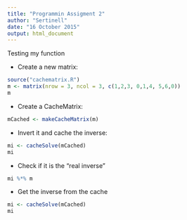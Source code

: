 ```yaml
---
title: "Programmin Assigment 2"
author: "Sertinell"
date: "16 October 2015"
output: html_document
---
```


Testing my function

* Create a new matrix:
```r
source("cachematrix.R")
m <- matrix(nrow = 3, ncol = 3, c(1,2,3, 0,1,4, 5,6,0))
m
```

* Create a CacheMatrix:
```r
mCached <- makeCacheMatrix(m)
```

* Invert it and cache the inverse:
```r
mi <- cacheSolve(mCached)
mi
```

* Check if it is the "real inverse"
```r
mi %*% m
```

* Get the inverse from the cache
```r
mi <- cacheSolve(mCached)
mi
```
